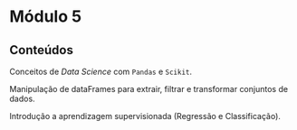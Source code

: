 # Módulo 5

::: {.callout-tip}
## Conteúdos

Conceitos de *Data Science* com `Pandas` e `Scikit`.

Manipulação de dataFrames para extrair, filtrar e transformar conjuntos de dados.

Introdução a aprendizagem supervisionada (Regressão e Classificação).

:::


<br>
